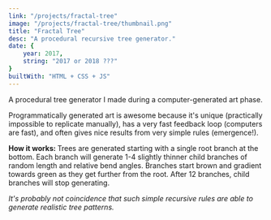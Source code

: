 ```yaml
---
link: "/projects/fractal-tree"
image: "/projects/fractal-tree/thumbnail.png"
title: "Fractal Tree"
desc: "A procedural recursive tree generator."
date: {
    year: 2017,
    string: "2017 or 2018 ???"
}
builtWith: "HTML + CSS + JS"
---
```


<p>
    A procedural tree generator I made during a computer-generated art phase.
</p>

<p>
    Programmatically generated art is awesome because it's unique (practically impossible to replicate manually),
    has a very fast feedback loop (computers are fast),
    and often gives nice results from very simple rules (emergence!).
</p>

<p>
    <b>How it works: </b>
    Trees are generated starting with a single root branch at the bottom.
    Each branch will generate 1-4 slightly thinner child branches of random length and relative bend angles.
    Branches start brown and gradient towards green as they get further from the root.
    After 12 branches, child branches will stop generating.
</p>

<p><i>
    It's probably not coincidence that such simple recursive rules are able to generate
    realistic tree patterns.
</i></p>

<ProjectIFrame
    src="/projects/fractal-tree/index.html"
    className="w-[52rem] h-[50rem]"
/>
